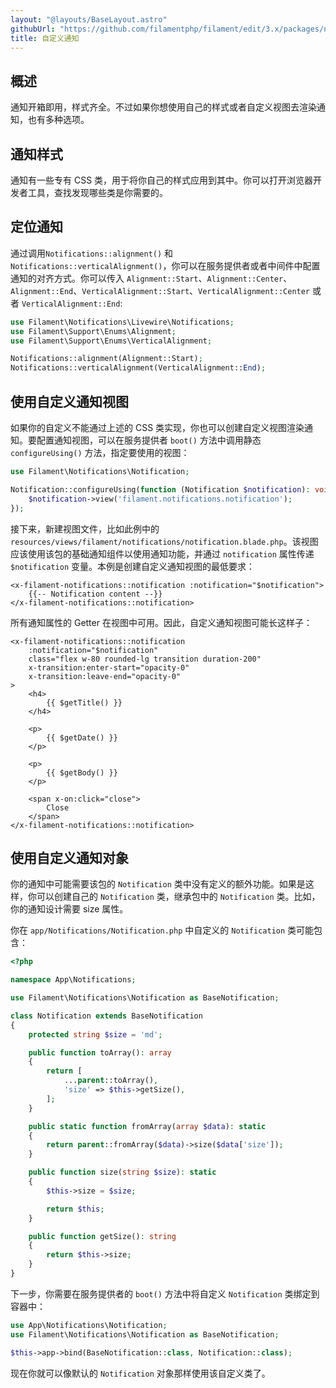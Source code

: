 ```yaml
---
layout: "@layouts/BaseLayout.astro"
githubUrl: "https://github.com/filamentphp/filament/edit/3.x/packages/notifications/docs/05-customizing-notifications.md"
title: 自定义通知
---
```


## 概述

通知开箱即用，样式齐全。不过如果你想使用自己的样式或者自定义视图去渲染通知，也有多种选项。

## 通知样式

通知有一些专有 CSS 类，用于将你自己的样式应用到其中。你可以打开浏览器开发者工具，查找发现哪些类是你需要的。

## 定位通知

通过调用`Notifications::alignment()` 和 `Notifications::verticalAlignment()`，你可以在服务提供者或者中间件中配置通知的对齐方式。你可以传入 `Alignment::Start`、`Alignment::Center`、`Alignment::End`、`VerticalAlignment::Start`、`VerticalAlignment::Center` 或者 `VerticalAlignment::End`:

```php
use Filament\Notifications\Livewire\Notifications;
use Filament\Support\Enums\Alignment;
use Filament\Support\Enums\VerticalAlignment;

Notifications::alignment(Alignment::Start);
Notifications::verticalAlignment(VerticalAlignment::End);
```

## 使用自定义通知视图

如果你的自定义不能通过上述的 CSS 类实现，你也可以创建自定义视图渲染通知。要配置通知视图，可以在服务提供者 `boot()` 方法中调用静态 `configureUsing()` 方法，指定要使用的视图：

```php
use Filament\Notifications\Notification;

Notification::configureUsing(function (Notification $notification): void {
    $notification->view('filament.notifications.notification');
});
```

接下来，新建视图文件，比如此例中的 `resources/views/filament/notifications/notification.blade.php`。该视图应该使用该包的基础通知组件以使用通知功能，并通过 `notification` 属性传递 `$notification` 变量。本例是创建自定义通知视图的最低要求：

```blade
<x-filament-notifications::notification :notification="$notification">
    {{-- Notification content --}}
</x-filament-notifications::notification>
```

所有通知属性的 Getter 在视图中可用。因此，自定义通知视图可能长这样子：

```blade
<x-filament-notifications::notification
    :notification="$notification"
    class="flex w-80 rounded-lg transition duration-200"
    x-transition:enter-start="opacity-0"
    x-transition:leave-end="opacity-0"
>
    <h4>
        {{ $getTitle() }}
    </h4>

    <p>
        {{ $getDate() }}
    </p>

    <p>
        {{ $getBody() }}
    </p>

    <span x-on:click="close">
        Close
    </span>
</x-filament-notifications::notification>
```

## 使用自定义通知对象

你的通知中可能需要该包的 `Notification` 类中没有定义的额外功能。如果是这样，你可以创建自己的 `Notification` 类，继承包中的 `Notification` 类。比如，你的通知设计需要 size 属性。

你在 `app/Notifications/Notification.php` 中自定义的 `Notification` 类可能包含：

```php
<?php

namespace App\Notifications;

use Filament\Notifications\Notification as BaseNotification;

class Notification extends BaseNotification
{
    protected string $size = 'md';

    public function toArray(): array
    {
        return [
            ...parent::toArray(),
            'size' => $this->getSize(),
        ];
    }

    public static function fromArray(array $data): static
    {
        return parent::fromArray($data)->size($data['size']);
    }

    public function size(string $size): static
    {
        $this->size = $size;

        return $this;
    }

    public function getSize(): string
    {
        return $this->size;
    }
}
```

下一步，你需要在服务提供者的 `boot()` 方法中将自定义 `Notification` 类绑定到容器中：

```php
use App\Notifications\Notification;
use Filament\Notifications\Notification as BaseNotification;

$this->app->bind(BaseNotification::class, Notification::class);
```

现在你就可以像默认的 `Notification` 对象那样使用该自定义类了。
